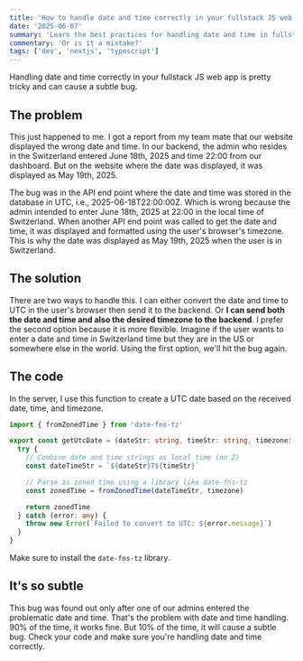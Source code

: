 ```yaml
---
title: 'How to handle date and time correctly in your fullstack JS web app'
date: '2025-06-07'
summary: 'Learn the best practices for handling date and time in fullstack JavaScript web apps, avoid common timezone bugs, and ensure accurate date-time display for users worldwide using TypeScript and Next.js.'
commentary: 'Or is it a mistake?'
tags: ['dev', 'nextjs', 'typescript']
---
```


Handling date and time correctly in your fullstack JS web app is pretty tricky and can cause a subtle bug.

## The problem

This just happened to me. I got a report from my team mate that our website displayed the wrong date and time. In our backend, the admin who resides in the Switzerland entered June 18th, 2025 and time 22:00 from our dashboard. But on the website where the date was displayed, it was displayed as May 19th, 2025.

The bug was in the API end point where the date and time was stored in the database in UTC, i.e., 2025-06-18T22:00:00Z. Which is wrong because the admin intended to enter June 18th, 2025 at 22:00 in the local time of Switzerland. When another API end point was called to get the date and time, it was displayed and formatted using the user's browser's timezone. This is why the date was displayed as May 19th, 2025 when the user is in Switzerland.

## The solution

There are two ways to handle this. I can either convert the date and time to UTC in the user's browser then send it to the backend. Or **I can send both the date and time and also the desired timezone to the backend**. I prefer the second option because it is more flexible. Imagine if the user wants to enter a date and time in Switzerland time but they are in the US or somewhere else in the world. Using the first option, we'll hit the bug again.

## The code

In the server, I use this function to create a UTC date based on the received date, time, and timezone.

```typescript
import { fromZonedTime } from 'date-fns-tz'

export const getUtcDate = (dateStr: string, timeStr: string, timezone: string): Date => {
  try {
    // Combine date and time strings as local time (no Z)
    const dateTimeStr = `${dateStr}T${timeStr}`

    // Parse as zoned time using a library like date-fns-tz
    const zonedTime = fromZonedTime(dateTimeStr, timezone)

    return zonedTime
  } catch (error: any) {
    throw new Error(`Failed to convert to UTC: ${error.message}`)
  }
}
```

Make sure to install the `date-fns-tz` library.

## It's so subtle

This bug was found out only after one of our admins entered the problematic date and time. That's the problem with date and time handling. 90% of the time, it works fine. But 10% of the time, it will cause a subtle bug. Check your code and make sure you're handling date and time correctly.
